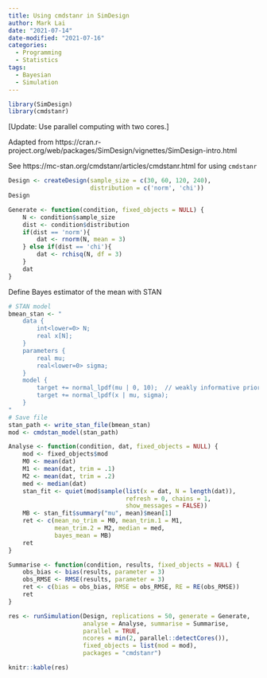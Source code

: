 ```yaml
---
title: Using cmdstanr in SimDesign
author: Mark Lai
date: "2021-07-14"
date-modified: "2021-07-16"
categories:
  - Programming
  - Statistics
tags:
  - Bayesian
  - Simulation
---
```


```r
library(SimDesign)
library(cmdstanr)
```

[Update: Use parallel computing with two cores.]

Adapted from https://cran.r-project.org/web/packages/SimDesign/vignettes/SimDesign-intro.html

See https://mc-stan.org/cmdstanr/articles/cmdstanr.html for using `cmdstanr`

```r
Design <- createDesign(sample_size = c(30, 60, 120, 240), 
                       distribution = c('norm', 'chi'))
Design
```

```r
Generate <- function(condition, fixed_objects = NULL) {
    N <- condition$sample_size
    dist <- condition$distribution
    if(dist == 'norm'){
        dat <- rnorm(N, mean = 3)
    } else if(dist == 'chi'){
        dat <- rchisq(N, df = 3)
    }
    dat
}
```

Define Bayes estimator of the mean with STAN

```r
# STAN model
bmean_stan <- "
    data {
        int<lower=0> N;
        real x[N];
    }
    parameters {
        real mu;
        real<lower=0> sigma;
    }
    model {
        target += normal_lpdf(mu | 0, 10);  // weakly informative prior
        target += normal_lpdf(x | mu, sigma);
    }
"
# Save file
stan_path <- write_stan_file(bmean_stan)
mod <- cmdstan_model(stan_path)
```

```r
Analyse <- function(condition, dat, fixed_objects = NULL) {
    mod <- fixed_objects$mod
    M0 <- mean(dat)
    M1 <- mean(dat, trim = .1)
    M2 <- mean(dat, trim = .2)
    med <- median(dat)
    stan_fit <- quiet(mod$sample(list(x = dat, N = length(dat)),
                                 refresh = 0, chains = 1, 
                                 show_messages = FALSE))
    MB <- stan_fit$summary("mu", mean)$mean[1]
    ret <- c(mean_no_trim = M0, mean_trim.1 = M1, 
             mean_trim.2 = M2, median = med, 
             bayes_mean = MB)
    ret
}
```

```r
Summarise <- function(condition, results, fixed_objects = NULL) {
    obs_bias <- bias(results, parameter = 3)
    obs_RMSE <- RMSE(results, parameter = 3)
    ret <- c(bias = obs_bias, RMSE = obs_RMSE, RE = RE(obs_RMSE))
    ret
}
```

```r
res <- runSimulation(Design, replications = 50, generate = Generate, 
                     analyse = Analyse, summarise = Summarise, 
                     parallel = TRUE,
                     ncores = min(2, parallel::detectCores()), 
                     fixed_objects = list(mod = mod),
                     packages = "cmdstanr")
```

```r
knitr::kable(res)
```

